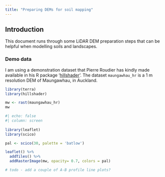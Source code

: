 ```yaml
---
title: "Preparing DEMs for soil mapping"
---
```


## Introduction

This document runs through some LiDAR DEM preparation steps that can be helpful when modelling soils and landscapes.

### Demo data

I am using a demonstration dataset that Pierre Roudier has kindly made available in his R package '[hillshader](https://github.com/pierreroudier/hillshader)'. The dataset `maungawhau_hr` is a 1 m resolution DEM of Maungawhau, in Auckland.

```r
library(terra)
library(hillshader)

mw <- rast(maungawhau_hr)
mw
```

```r
#| echo: false
#| column: screen
  
library(leaflet)
library(scico)

pal <- scico(30, palette = 'batlow')

leaflet() %>% 
  addTiles() %>% 
  addRasterImage(mw, opacity= 0.7, colors = pal)

# todo - add a couple of A-B profile line plots?
```
